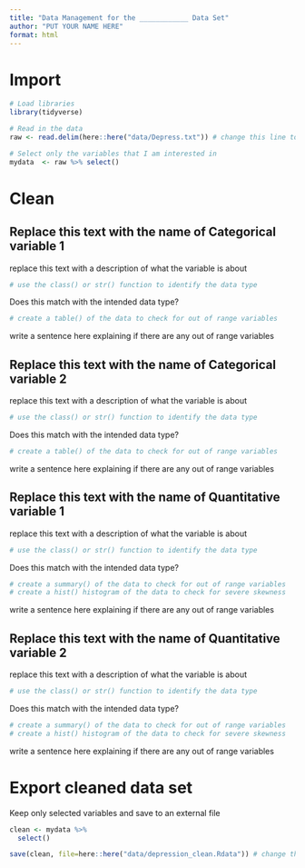 ```yaml
---
title: "Data Management for the ____________ Data Set"
author: "PUT YOUR NAME HERE"
format: html
---
```


# Import
```r
# Load libraries
library(tidyverse)

# Read in the data 
raw <- read.delim(here::here("data/Depress.txt")) # change this line to read in YOUR data set

# Select only the variables that I am interested in
mydata  <- raw %>% select()
```



# Clean

## Replace this text with the name of Categorical variable 1
replace this text with a description of what the variable is about

```r
# use the class() or str() function to identify the data type
```

Does this match with the intended data type?

```r
# create a table() of the data to check for out of range variables
```

write a sentence here explaining if there are any out of range variables


## Replace this text with the name of Categorical variable 2

replace this text with a description of what the variable is about

```r
# use the class() or str() function to identify the data type
```

Does this match with the intended data type?

```r
# create a table() of the data to check for out of range variables
```

write a sentence here explaining if there are any out of range variables


##  Replace this text with the name of Quantitative variable 1

replace this text with a description of what the variable is about

```r
# use the class() or str() function to identify the data type
```

Does this match with the intended data type?

```r
# create a summary() of the data to check for out of range variables
# create a hist() histogram of the data to check for severe skewness
```

write a sentence here explaining if there are any out of range variables


##  Replace this text with the name of Quantitative variable 2

replace this text with a description of what the variable is about

```r
# use the class() or str() function to identify the data type
```

Does this match with the intended data type?

```r
# create a summary() of the data to check for out of range variables
# create a hist() histogram of the data to check for severe skewness
```

write a sentence here explaining if there are any out of range variables




# Export cleaned data set

Keep only selected variables and save to an external file
```r
clean <- mydata %>% 
  select()

save(clean, file=here::here("data/depression_clean.Rdata")) # change this line to use the name of YOUR data set (you are not analyzing depression)
```
